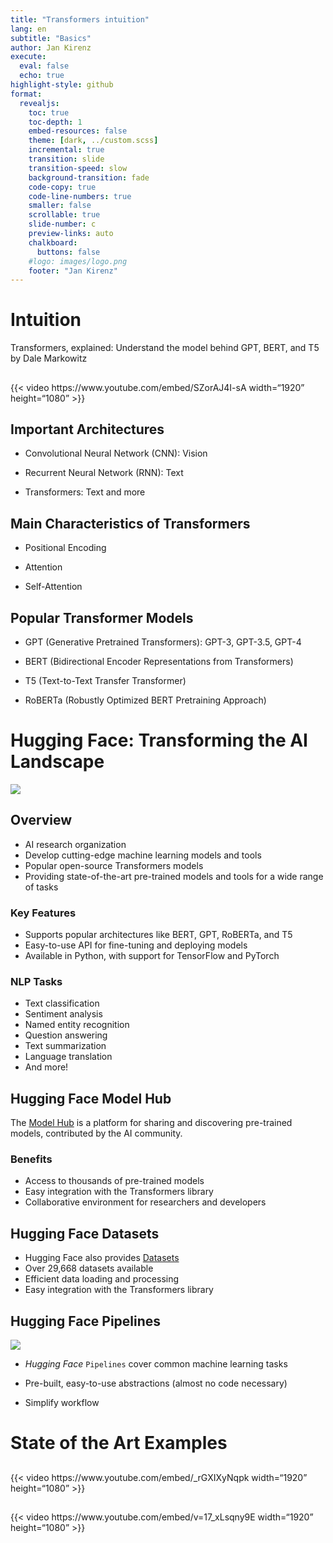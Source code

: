 ```yaml
---
title: "Transformers intuition"
lang: en
subtitle: "Basics"
author: Jan Kirenz
execute:
  eval: false
  echo: true
highlight-style: github
format:
  revealjs: 
    toc: true
    toc-depth: 1
    embed-resources: false
    theme: [dark, ../custom.scss]  
    incremental: true
    transition: slide
    transition-speed: slow
    background-transition: fade
    code-copy: true
    code-line-numbers: true
    smaller: false
    scrollable: true
    slide-number: c
    preview-links: auto
    chalkboard: 
      buttons: false
    #logo: images/logo.png
    footer: "Jan Kirenz"
---
```



# Intuition

Transformers, explained: Understand the model behind GPT, BERT, and T5 by Dale Markowitz


##

{{< video https://www.youtube.com/embed/SZorAJ4I-sA width="1920" height="1080" >}}


## Important Architectures

- Convolutional Neural Network (CNN): Vision

- Recurrent Neural Network (RNN): Text

- Transformers: Text and more

## Main Characteristics of Transformers

- Positional Encoding

- Attention

- Self-Attention

## Popular Transformer Models

- GPT (Generative Pretrained Transformers): GPT-3, GPT-3.5, GPT-4 

- BERT (Bidirectional Encoder Representations from Transformers)

- T5 (Text-to-Text Transfer Transformer)

- RoBERTa (Robustly Optimized BERT Pretraining Approach)

# Hugging Face: Transforming the AI Landscape

![](https://huggingface.co/front/assets/huggingface_logo-noborder.svg)

## Overview

- AI research organization
- Develop cutting-edge machine learning models and tools
- Popular open-source Transformers models 
- Providing state-of-the-art pre-trained models and tools for a wide range of tasks

### Key Features

- Supports popular architectures like BERT, GPT, RoBERTa, and T5
- Easy-to-use API for fine-tuning and deploying models
- Available in Python, with support for TensorFlow and PyTorch

### NLP Tasks

- Text classification
- Sentiment analysis
- Named entity recognition
- Question answering
- Text summarization
- Language translation
- And more!

## Hugging Face Model Hub

The [Model Hub](https://huggingface.co/models) is a platform for sharing and discovering pre-trained models, contributed by the AI community.

### Benefits

- Access to thousands of pre-trained models
- Easy integration with the Transformers library
- Collaborative environment for researchers and developers

## Hugging Face Datasets

- Hugging Face also provides [Datasets](https://huggingface.co/datasets)
- Over 29,668 datasets available
- Efficient data loading and processing
- Easy integration with the Transformers library

## Hugging Face Pipelines 

![](https://huggingface.co/front/assets/huggingface_logo-noborder.svg)

- *Hugging Face* `Pipelines` cover common machine learning tasks

- Pre-built, easy-to-use abstractions (almost no code necessary)

- Simplify workflow


# State of the Art Examples

## 

{{< video https://www.youtube.com/embed/_rGXIXyNqpk width="1920" height="1080" >}}


##

{{< video https://www.youtube.com/embed/v=17_xLsqny9E width="1920" height="1080" >}}




